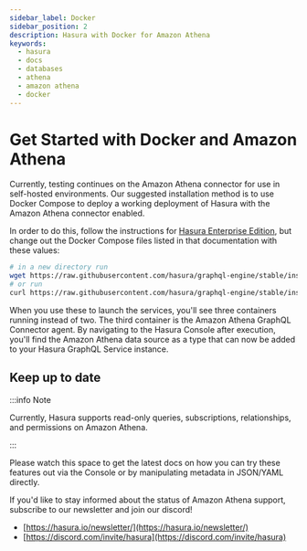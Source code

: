 ```yaml
---
sidebar_label: Docker
sidebar_position: 2
description: Hasura with Docker for Amazon Athena
keywords:
  - hasura
  - docs
  - databases
  - athena
  - amazon athena
  - docker
---
```



# Get Started with Docker and Amazon Athena

Currently, testing continues on the Amazon Athena connector for use in self-hosted environments. Our suggested
installation method is to use Docker Compose to deploy a working deployment of Hasura with the Amazon Athena connector
enabled.

In order to do this, follow the instructions for
[Hasura Enterprise Edition](/enterprise/getting-started/quickstart-docker.mdx), but change out the Docker Compose files
listed in that documentation with these values:

```bash
# in a new directory run
wget https://raw.githubusercontent.com/hasura/graphql-engine/stable/install-manifests/enterprise/athena/docker-compose.yaml
# or run
curl https://raw.githubusercontent.com/hasura/graphql-engine/stable/install-manifests/enterprise/athena/docker-compose.yaml -o docker-compose.yml
```

When you use these to launch the services, you'll see three containers running instead of two. The third container is
the Amazon Athena GraphQL Connector agent. By navigating to the Hasura Console after execution, you'll find the Amazon
Athena data source as a type that can now be added to your Hasura GraphQL Service instance.

## Keep up to date

:::info Note

Currently, Hasura supports read-only queries, subscriptions, relationships, and permissions on Amazon Athena.

:::

Please watch this space to get the latest docs on how you can try these features out via the Console or by manipulating
metadata in JSON/YAML directly.

If you'd like to stay informed about the status of Amazon Athena support, subscribe to our newsletter and join our
discord!

- [https://hasura.io/newsletter/](https://hasura.io/newsletter/)
- [https://discord.com/invite/hasura](https://discord.com/invite/hasura)
